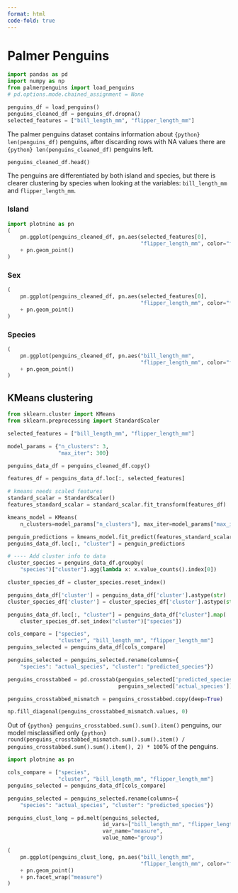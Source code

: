 ```yaml
---
format: html
code-fold: true
---
```


# Palmer Penguins

```python
import pandas as pd
import numpy as np
from palmerpenguins import load_penguins
# pd.options.mode.chained_assignment = None

penguins_df = load_penguins()
penguins_cleaned_df = penguins_df.dropna()
selected_features = ["bill_length_mm", "flipper_length_mm"]
```

The palmer penguins dataset contains information about `{python} len(penguins_df)` penguins, after discarding rows with NA values there are `{python} len(penguins_cleaned_df)` penguins left.

```python
penguins_cleaned_df.head()
```

The penguins are differentiated by both island and species, but there is clearer clustering by species when looking at the variables: `bill_length_mm` and `flipper_length_mm`.

::: {.panel-tabset}

### Island

```python
import plotnine as pn
(
    pn.ggplot(penguins_cleaned_df, pn.aes(selected_features[0],
                                          "flipper_length_mm", color="factor(island)"))
    + pn.geom_point()
)
```

### Sex

```python
(
    pn.ggplot(penguins_cleaned_df, pn.aes(selected_features[0],
                                          "flipper_length_mm", color="factor(sex)"))
    + pn.geom_point()
)
```

### Species

```python
(
    pn.ggplot(penguins_cleaned_df, pn.aes("bill_length_mm",
                                          "flipper_length_mm", color="factor(species)"))
    + pn.geom_point()
)
```

:::

## KMeans clustering

```python
from sklearn.cluster import KMeans
from sklearn.preprocessing import StandardScaler

selected_features = ["bill_length_mm", "flipper_length_mm"]

model_params = {"n_clusters": 3,
                "max_iter": 300}

penguins_data_df = penguins_cleaned_df.copy()

features_df = penguins_data_df.loc[:, selected_features]

# kmeans needs scaled features
standard_scalar = StandardScaler()
features_standard_scalar = standard_scalar.fit_transform(features_df)

kmeans_model = KMeans(
    n_clusters=model_params["n_clusters"], max_iter=model_params["max_iter"])

penguin_predictions = kmeans_model.fit_predict(features_standard_scalar)
penguins_data_df.loc[:, "cluster"] = penguin_predictions

# ---- Add cluster info to data
cluster_species = penguins_data_df.groupby(
    "species")["cluster"].agg(lambda x: x.value_counts().index[0])

cluster_species_df = cluster_species.reset_index()

penguins_data_df['cluster'] = penguins_data_df['cluster'].astype(str)
cluster_species_df['cluster'] = cluster_species_df['cluster'].astype(str)

penguins_data_df.loc[:, "cluster"] = penguins_data_df["cluster"].map(
    cluster_species_df.set_index("cluster")["species"])

cols_compare = ["species",
                "cluster", "bill_length_mm", "flipper_length_mm"]
penguins_selected = penguins_data_df[cols_compare]

penguins_selected = penguins_selected.rename(columns={
    "species": "actual_species", "cluster": "predicted_species"})

penguins_crosstabbed = pd.crosstab(penguins_selected['predicted_species'],
                                   penguins_selected['actual_species'])

penguins_crosstabbed_mismatch = penguins_crosstabbed.copy(deep=True)

np.fill_diagonal(penguins_crosstabbed_mismatch.values, 0)
```

Out of `{python} penguins_crosstabbed.sum().sum().item()` penguins, our model misclassified only `{python} round(penguins_crosstabbed_mismatch.sum().sum().item() / penguins_crosstabbed.sum().sum().item(), 2) * 100`% of the penguins.

```python
import plotnine as pn

cols_compare = ["species",
                "cluster", "bill_length_mm", "flipper_length_mm"]
penguins_selected = penguins_data_df[cols_compare]

penguins_selected = penguins_selected.rename(columns={
    "species": "actual_species", "cluster": "predicted_species"})

penguins_clust_long = pd.melt(penguins_selected,
                              id_vars=["bill_length_mm", "flipper_length_mm"],
                              var_name="measure",
                              value_name="group")

(
    pn.ggplot(penguins_clust_long, pn.aes("bill_length_mm",
                                          "flipper_length_mm", color="factor(group)"))
    + pn.geom_point()
    + pn.facet_wrap("measure")
)
```

